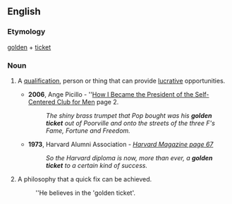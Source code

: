 ==English==

===Etymology===
[[golden]] + [[ticket]]

===Noun===
{{en-noun|sg=[[golden]] [[ticket]]}}

# {{idiomatic}} A [[qualification]], person or thing that can provide [[lucrative]] opportunities.
#*'''2006''', Ange Picillo - ''[http://books.google.com/books?id=jWYyVlzTHqoC How I Became the President of the Self-Centered Club for Men] page 2.
#*:''The  shiny brass trumpet that Pop bought was his '''golden ticket''' out of Poorville and onto the streets of the three F's Fame, Fortune and Freedom.''
#*'''1973''', Harvard Alumni Association - ''[http://books.google.com/books?id=jQYuAAAAMAAJ&q=%22golden+ticket+to%22+date:1900-1995&dq=%22golden+ticket+to%22+date:1900-1995&lr=&pgis=1 Harvard Magazine page 67]''
#*:''So the Harvard diploma is now, more than ever, a '''golden ticket''' to a certain kind of success.''
# A philosophy that a quick fix can be achieved.
#: ''He believes in the 'golden ticket'.